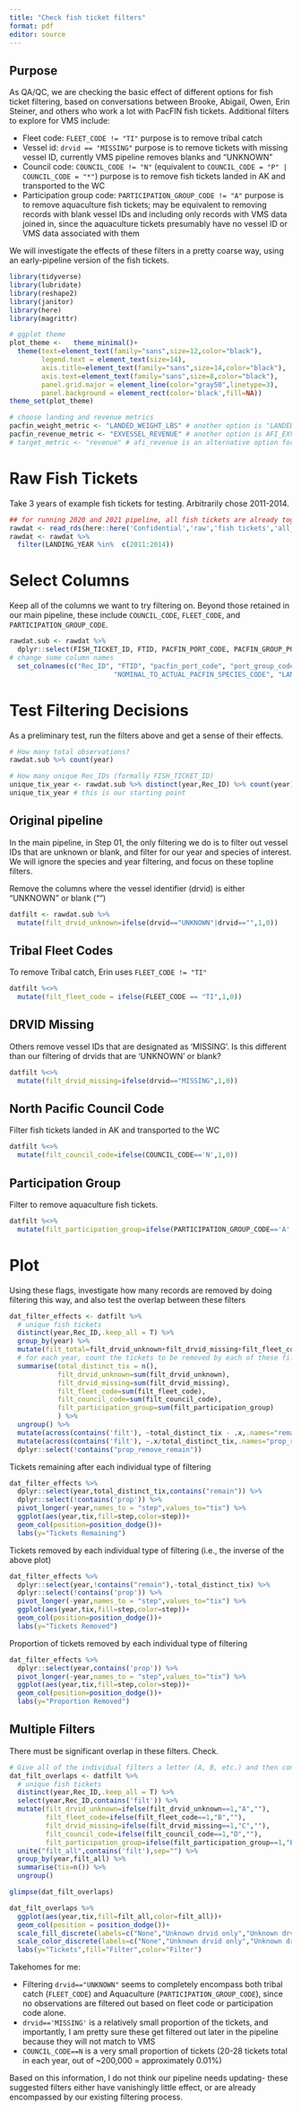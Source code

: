 ```yaml
---
title: "Check fish ticket filters"
format: pdf
editor: source
---
```


## Purpose

As QA/QC, we are checking the basic effect of different options for fish ticket filtering, based on conversations between Brooke, Abigail, Owen, Erin Steiner, and others who work a lot with PacFIN fish tickets.
Additional filters to explore for VMS include:

*   Fleet code: `FLEET_CODE != "TI"` purpose is to remove tribal catch
*   Vessel id: `drvid == "MISSING"` purpose is to remove tickets with missing vessel ID, currently VMS pipeline removes blanks and "UNKNOWN"
*   Council code: `COUNCIL_CODE != "N"` (equivalent to `COUNCIL_CODE = "P" | COUNCIL_CODE = "*"`) purpose is to remove fish tickets landed in AK and transported to the WC
*   Participation group code: `PARTICIPATION_GROUP_CODE != "A"` purpose is to remove aquaculture fish tickets; may be equivalent to removing records with blank vessel IDs and including only records with VMS data joined in, since the aquaculture tickets presumably have no vessel ID or VMS data associated with them

We will investigate the effects of these filters in a pretty coarse way, using an early-pipeline version of the fish tickets.

```r
library(tidyverse)
library(lubridate)
library(reshape2)
library(janitor)
library(here)
library(magrittr)

# ggplot theme
plot_theme <-   theme_minimal()+
  theme(text=element_text(family="sans",size=12,color="black"),
        legend.text = element_text(size=14),
        axis.title=element_text(family="sans",size=14,color="black"),
        axis.text=element_text(family="sans",size=8,color="black"),
        panel.grid.major = element_line(color="gray50",linetype=3),
        panel.background = element_rect(color='black',fill=NA))
theme_set(plot_theme)
```

```r
# choose landing and revenue metrics
pacfin_weight_metric <- "LANDED_WEIGHT_LBS" # another option is "LANDED_WEIGHT_MTONS"
pacfin_revenue_metric <- "EXVESSEL_REVENUE" # another option is AFI_EXVESSEL_REVENUE
# target_metric <- "revenue" # afi_revenue is an alternative option for newer fish tickets, but use caution as you need to know reference year
```

# Raw Fish Tickets

Take 3 years of example fish tickets for testing. Arbitrarily chose 2011-2014.

```r
## for running 2020 and 2021 pipeline, all fish tickets are already together:
rawdat <- read_rds(here::here('Confidential','raw','fish tickets','all_fishtickets_1994_2023.rds'))
rawdat <- rawdat %>%
  filter(LANDING_YEAR %in%  c(2011:2014))
```

# Select Columns

Keep all of the columns we want to try filtering on. Beyond those retained in our main pipeline, these include `COUNCIL_CODE`, `FLEET_CODE`, and `PARTICIPATION_GROUP_CODE`.

```r
rawdat.sub <- rawdat %>% 
  dplyr::select(FISH_TICKET_ID, FTID, PACFIN_PORT_CODE, PACFIN_GROUP_PORT_CODE, DEALER_ID, VESSEL_NUM, AGENCY_CODE, GEAR_CODE, GEAR_NAME, PACFIN_GROUP_GEAR_CODE, REMOVAL_TYPE_CODE, REMOVAL_TYPE_NAME, LANDING_DATE, LANDING_MONTH, LANDING_YEAR, NOMINAL_TO_ACTUAL_PACFIN_SPECIES_CODE, LANDED_WEIGHT_LBS, EXVESSEL_REVENUE,COUNCIL_CODE,FLEET_CODE,PARTICIPATION_GROUP_CODE) %>% 
# change some column names
  set_colnames(c("Rec_ID", "FTID", "pacfin_port_code", "port_group_code","dealerID","drvid", "agency_code","gear_code", "gear_name", "gear_group", "removal_type_code", "removal_type_name", "date", "month", "year", 
                          "NOMINAL_TO_ACTUAL_PACFIN_SPECIES_CODE", "LANDED_WEIGHT_LBS", "EXVESSEL_REVENUE","COUNCIL_CODE","FLEET_CODE","PARTICIPATION_GROUP_CODE"))
```

# Test Filtering Decisions

As a preliminary test, run the filters above and get a sense of their effects.

```r
# How many total observations?
rawdat.sub %>% count(year)

# How many unique Rec_IDs (formally FISH_TICKET_ID)
unique_tix_year <- rawdat.sub %>% distinct(year,Rec_ID) %>% count(year)
unique_tix_year # this is our starting point
```


## Original pipeline

In the main pipeline, in Step 01, the only filtering we do is to filter out vessel IDs that are unknown or blank, and filter for our year and species of interest. We will ignore the species and year filtering, and focus on these topline filters.

Remove the columns where the vessel identifier (drvid) is either "UNKNOWN" or blank ("")

```r
datfilt <- rawdat.sub %>% 
  mutate(filt_drvid_unknown=ifelse(drvid=="UNKNOWN"|drvid=="",1,0))
```

## Tribal Fleet Codes

To remove Tribal catch, Erin uses `FLEET_CODE != "TI"`

```r
datfilt %<>%
  mutate(filt_fleet_code = ifelse(FLEET_CODE == "TI",1,0))
```

## DRVID Missing

Others remove vessel IDs that are designated as 'MISSING'. Is this different than our filtering of drvids that are 'UNKNOWN' or blank?

```r
datfilt %<>%
  mutate(filt_drvid_missing=ifelse(drvid=="MISSING",1,0))
```

## North Pacific Council Code

Filter fish tickets landed in AK and transported to the WC

```r
datfilt %<>%
  mutate(filt_council_code=ifelse(COUNCIL_CODE=='N',1,0))
```

## Participation Group

Filter to remove aquaculture fish tickets.

```r
datfilt %<>%
  mutate(filt_participation_group=ifelse(PARTICIPATION_GROUP_CODE=='A',1,0))
```

# Plot

Using these flags, investigate how many records are removed by doing filtering this way, and also test the overlap between these filters

```r
dat_filter_effects <- datfilt %>% 
  # unique fish tickets
  distinct(year,Rec_ID,.keep_all = T) %>% 
  group_by(year) %>% 
  mutate(filt_total=filt_drvid_unknown+filt_drvid_missing+filt_fleet_code+filt_drvid_missing+filt_council_code+filt_participation_group) %>% 
  # for each year, count the tickets to be removed by each of these filters
  summarise(total_distinct_tix = n(),
            filt_drvid_unknown=sum(filt_drvid_unknown),
            filt_drvid_missing=sum(filt_drvid_missing),
            filt_fleet_code=sum(filt_fleet_code),
            filt_council_code=sum(filt_council_code),
            filt_participation_group=sum(filt_participation_group)
            ) %>% 
  ungroup() %>% 
  mutate(across(contains('filt'), ~total_distinct_tix - .x,.names="remain_{.col}")) %>% 
  mutate(across(contains('filt'), ~.x/total_distinct_tix,.names="prop_remove_{.col}")) %>% 
  dplyr::select(!contains("prop_remove_remain"))
```

Tickets remaining after each individual type of filtering

```r
dat_filter_effects %>% 
  dplyr::select(year,total_distinct_tix,contains("remain")) %>% 
  dplyr::select(!contains('prop')) %>% 
  pivot_longer(-year,names_to = "step",values_to="tix") %>% 
  ggplot(aes(year,tix,fill=step,color=step))+
  geom_col(position=position_dodge())+
  labs(y="Tickets Remaining")
```

Tickets removed by each individual type of filtering (i.e., the inverse of the above plot)

```r
dat_filter_effects %>% 
  dplyr::select(year,!contains("remain"),-total_distinct_tix) %>% 
  dplyr::select(!contains('prop')) %>% 
  pivot_longer(-year,names_to = "step",values_to="tix") %>% 
  ggplot(aes(year,tix,fill=step,color=step))+
  geom_col(position=position_dodge())+
  labs(y="Tickets Removed")
```

Proportion of tickets removed by each individual type of filtering

```r
dat_filter_effects %>% 
  dplyr::select(year,contains('prop')) %>% 
  pivot_longer(-year,names_to = "step",values_to="tix") %>% 
  ggplot(aes(year,tix,fill=step,color=step))+
  geom_col(position=position_dodge())+
  labs(y="Proportion Removed")
```

## Multiple Filters

There must be significant overlap in these filters. Check.

```r
# Give all of the individual filters a letter (A, B, etc.) and then concatenate them to see if records are filtered through multiple filters
dat_filt_overlaps <- datfilt %>% 
  # unique fish tickets
  distinct(year,Rec_ID,.keep_all = T) %>% 
  select(year,Rec_ID,contains('filt')) %>% 
  mutate(filt_drvid_unknown=ifelse(filt_drvid_unknown==1,"A",""),
         filt_fleet_code=ifelse(filt_fleet_code==1,"B",""),
         filt_drvid_missing=ifelse(filt_drvid_missing==1,"C",""),
         filt_council_code=ifelse(filt_council_code==1,"D",""),
         filt_participation_group=ifelse(filt_participation_group==1,"E","")) %>% 
  unite("filt_all",contains('filt'),sep="") %>% 
  group_by(year,filt_all) %>% 
  summarise(tix=n()) %>% 
  ungroup()

glimpse(dat_filt_overlaps)

dat_filt_overlaps %>% 
  ggplot(aes(year,tix,fill=filt_all,color=filt_all))+
  geom_col(position = position_dodge())+
  scale_fill_discrete(labels=c("None","Unknown drvid only","Unknown drvid, Tribal","Unknown drvid, aquaculture","Missing drvid","Council Code"))+
  scale_color_discrete(labels=c("None","Unknown drvid only","Unknown drvid, Tribal","Unknown drvid, aquaculture","Missing drvid","Council Code"))+
  labs(y="Tickets",fill="Filter",color="Filter")
```

Takehomes for me:

*   Filtering `drvid=="UNKNOWN"` seems to completely encompass both tribal catch (`FLEET_CODE`) and Aquaculture (`PARTICIPATION_GROUP_CODE`), since no observations are filtered out based on fleet code or participation code alone.
*   `drvid=='MISSING'` is a relatively small proportion of the tickets, and importantly, I am pretty sure these get filtered out later in the pipeline because they will not match to VMS
*   `COUNCIL_CODE==N` is a very small proportion of tickets (20-28 tickets total in each year, out of ~200,000 = approximately 0.01%)

Based on this information, I do not think our pipeline needs updating- these suggested filters either have vanishingly little effect, or are already encompassed by our existing filtering process.

